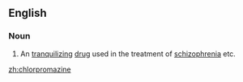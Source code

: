 ==English==

===Noun===
{{wikipedia}}
{{en-noun|-}}

# An [[tranquilizing]] [[drug]] used in the treatment of [[schizophrenia]] etc.

[[zh:chlorpromazine]]